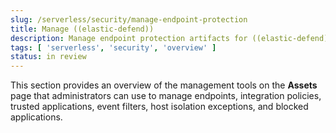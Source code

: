 ```yaml
---
slug: /serverless/security/manage-endpoint-protection
title: Manage ((elastic-defend))
description: Manage endpoint protection artifacts for ((elastic-defend)).
tags: [ 'serverless', 'security', 'overview' ]
status: in review
---
```


<DocBadge template="technical preview" />
<div id="manage-endpoint-protection"></div>

This section provides an overview of the management tools on the **Assets** page that administrators can use to manage endpoints, integration policies, trusted applications, event filters, host isolation exceptions, and blocked applications.
